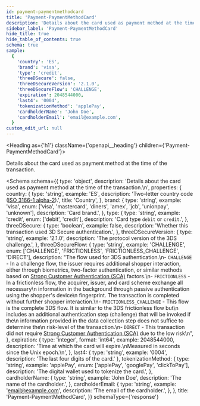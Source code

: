 ```yaml
---
id: payment-paymentmethodcard
title: 'Payment-PaymentMethodCard'
description: 'Details about the card used as payment method at the time of the transaction.'
sidebar_label: 'Payment-PaymentMethodCard'
hide_title: true
hide_table_of_contents: true
schema: true
sample:
  {
    'country': 'ES',
    'brand': 'visa',
    'type': 'credit',
    'threeDSecure': false,
    'threeDSecureVersion': '2.1.0',
    'threeDSecureFlow': 'CHALLENGE',
    'expiration': 2048544000,
    'last4': '0004',
    'tokenizationMethod': 'applePay',
    'cardholderName': 'John Doe',
    'cardholderEmail': 'email@example.com',
  }
custom_edit_url: null
---
```



<Heading as={'h1'} className={'openapi__heading'} children={'Payment-PaymentMethodCard'}></Heading>

Details about the card used as payment method at the time of the transaction.

<Schema
  schema={{
    type: 'object',
    description: 'Details about the card used as payment method at the time of the transaction.\n',
    properties: {
      country: {
        type: 'string',
        example: 'ES',
        description:
          'Two-letter country code ([ISO 3166-1 alpha-2](https://en.wikipedia.org/wiki/ISO_3166-1_alpha-2)).',
        title: 'Country',
      },
      brand: {
        type: 'string',
        example: 'visa',
        enum: ['visa', 'mastercard', 'diners', 'amex', 'jcb', 'unionpay', 'unknown'],
        description: 'Card brand.',
      },
      type: {
        type: 'string',
        example: 'credit',
        enum: ['debit', 'credit'],
        description: 'Card type `debit` or `credit`.',
      },
      threeDSecure: {
        type: 'boolean',
        example: false,
        description: 'Whether this transaction used 3D Secure authentication.',
      },
      threeDSecureVersion: {
        type: 'string',
        example: '2.1.0',
        description: 'The protocol version of the 3DS challenge.',
      },
      threeDSecureFlow: {
        type: 'string',
        example: 'CHALLENGE',
        enum: ['CHALLENGE', 'FRICTIONLESS', 'FRICTIONLESS_CHALLENGE', 'DIRECT'],
        description:
          "The flow used for 3DS authentication.\n- `CHALLENGE` - In a challenge flow, the issuer requires additional shopper interaction, either through biometrics, two-factor authentication, or similar methods based on [Strong Customer Authentication (SCA)](https://en.wikipedia.org/wiki/Strong_customer_authentication) factors.\n- `FRICTIONLESS` - In a frictionless flow, the acquirer, issuer, and card scheme exchange all necessary\n    information in the background through passive authentication using the shopper's device\n    fingerprint. The transaction is completed without further shopper interaction.\n- `FRICTIONLESS_CHALLENGE` - This flow is the complete 3DS flow. It is similar to the 3DS frictionless flow but\n    includes an additional authentication step (challenge) that will be invoked if the\n    information provided in the data collection step does not suffice to determine the\n    risk-level of the transaction.\n- `DIRECT` - This transaction did not require [Strong Customer Authentication (SCA)](https://en.wikipedia.org/wiki/Strong_customer_authentication) due to the low risk\n",
      },
      expiration: {
        type: 'integer',
        format: 'int64',
        example: 2048544000,
        description:
          'Time at which the card will expire.\nMeasured in seconds since the Unix epoch.\n',
      },
      last4: { type: 'string', example: '0004', description: 'The last four digits of the card.' },
      tokenizationMethod: {
        type: 'string',
        example: 'applePay',
        enum: ['applePay', 'googlePay', 'clickToPay'],
        description: 'The digital wallet used to tokenize the card.',
      },
      cardholderName: {
        type: 'string',
        example: 'John Doe',
        description: 'The name of the cardholder.',
      },
      cardholderEmail: {
        type: 'string',
        example: 'email@example.com',
        description: 'The email of the cardholder.',
      },
    },
    title: 'Payment-PaymentMethodCard',
  }}
  schemaType={'response'}
></Schema>
